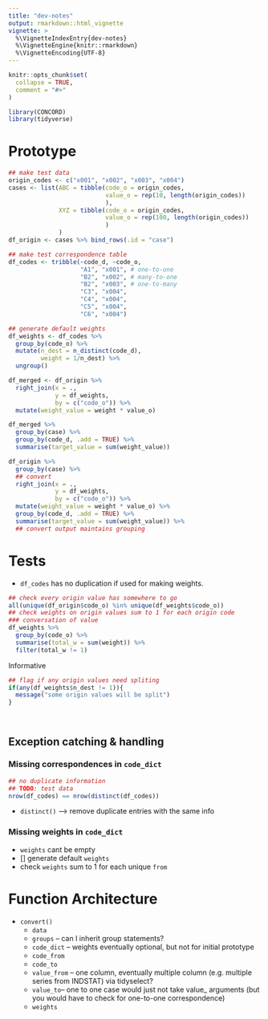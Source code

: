 ```yaml
---
title: "dev-notes"
output: rmarkdown::html_vignette
vignette: >
  %\VignetteIndexEntry{dev-notes}
  %\VignetteEngine{knitr::rmarkdown}
  %\VignetteEncoding{UTF-8}
---
```


```r
knitr::opts_chunk$set(
  collapse = TRUE,
  comment = "#>"
)
```

```r
library(CONCORD)
library(tidyverse)
```

# Prototype
```r
## make test data
origin_codes <- c("x001", "x002", "x003", "x004")
cases <- list(ABC = tibble(code_o = origin_codes,
                           value_o = rep(10, length(origin_codes))
                           ),
              XYZ = tibble(code_o = origin_codes,
                           value_o = rep(100, length(origin_codes))
                           )
              )
df_origin <- cases %>% bind_rows(.id = "case")

## make test correspondence table
df_codes <- tribble(~code_d, ~code_o,
                    "A1", "x001", # one-to-one
                    "B2", "x002", # many-to-one
                    "B2", "x003", # one-to-many
                    "C3", "x004",
                    "C4", "x004",
                    "C5", "x004",
                    "C6", "x004")

## generate default weights
df_weights <- df_codes %>%
  group_by(code_o) %>%
  mutate(n_dest = n_distinct(code_d),
         weight = 1/n_dest) %>%
  ungroup()
```

```r
df_merged <- df_origin %>%
  right_join(x = .,
             y = df_weights,
             by = c("code_o")) %>%
  mutate(weight_value = weight * value_o)

df_merged %>%
  group_by(case) %>%
  group_by(code_d, .add = TRUE) %>%
  summarise(target_value = sum(weight_value))
```

```r
df_origin %>%
  group_by(case) %>%
  ## convert
  right_join(x = .,
             y = df_weights,
             by = c("code_o")) %>%
  mutate(weight_value = weight * value_o) %>%
  group_by(code_d, .add = TRUE) %>%
  summarise(target_value = sum(weight_value)) %>%
  ## convert output maintains grouping
```


# Tests
* `df_codes` has no duplication if used for making weights.

```r

## check every origin value has somewhere to go
all(unique(df_origin$code_o) %in% unique(df_weights$code_o))
## check weights on origin values sum to 1 for each origin code
### conversation of value
df_weights %>%
  group_by(code_o) %>%
  summarise(total_w = sum(weight)) %>%
  filter(total_w != 1)
```
Informative
```r
## flag if any origin values need spliting
if(any(df_weights$n_dest != 1)){
  message("some origin values will be split")
}




```

## Exception catching & handling
### Missing correspondences in `code_dict`
```r
## no duplicate information
## TODO: test data
nrow(df_codes) == nrow(distinct(df_codes))
```
* `distinct()` --> remove duplicate entries with the same info

### Missing weights in `code_dict`
* `weights` cant be empty
* [] generate default `weights`
* check `weights` sum to 1 for each unique `from`

# Function Architecture
* `convert()`
  * `data`
  * `groups` -- can I inherit group statements?
  * `code_dict` -- weights eventually optional, but not for initial prototype
  * `code_from`
  * `code_to`
  * `value_from` -- one column, eventually multiple column (e.g. multiple series from INDSTAT) via tidyselect?
  * `value_to`-- one to one case would just not take value_ arguments (but you would have to check for one-to-one correspondence)
  * `weights`

